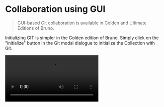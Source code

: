 
# Collaboration using GUI
> GUI-based Git collaboration is available in Golden and Ultimate Editions of Bruno.

Initializing GIT is simpler in the Golden edition of Bruno. Simply click on the "initialize" button in the Git modal dialogue to initialize the Collection with Git.

<Video src="/assets/demo-git-initialise.mov" />

#### Adding and Committing the Changes

Once you make the changes, you can click on the Git UI button and include the changes you made to be committed.

<Video src="/assets/demo-adding-and-committing-changes.mov" />

#### Pushing and pulling the Changes

Leveraging Bruno's GUI-based Git integration allows both engineering and non-engineering teammates work in an easy, efficient, and quick manner to ensure there is confidence in the accuracy of your Collections. 

<Video src="/assets/demo-git-push.mov" />
<Video src="/assets/demo-git-pull.mov" />
